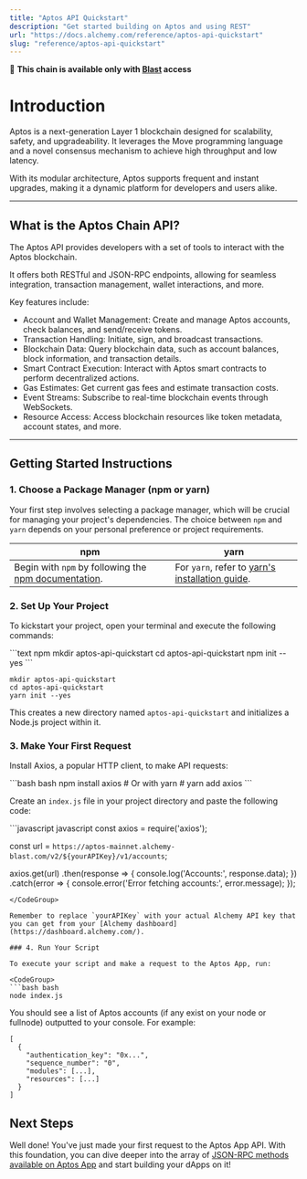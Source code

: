 ```yaml
---
title: "Aptos API Quickstart"
description: "Get started building on Aptos and using REST"
url: "https://docs.alchemy.com/reference/aptos-api-quickstart"
slug: "reference/aptos-api-quickstart"
---
```


🚀 **This chain is available only with [Blast](/node/blast-api/blast-quickstart) access**

# Introduction

Aptos is a next-generation Layer 1 blockchain designed for scalability, safety, and upgradeability. It leverages the Move programming language and a novel consensus mechanism to achieve high throughput and low latency.

With its modular architecture, Aptos supports frequent and instant upgrades, making it a dynamic platform for developers and users alike.

***

## What is the Aptos Chain API?

The Aptos API provides developers with a set of tools to interact with the Aptos blockchain.

It offers both RESTful and JSON-RPC endpoints, allowing for seamless integration, transaction management, wallet interactions, and more.

Key features include:

* Account and Wallet Management: Create and manage Aptos accounts, check balances, and send/receive tokens.
* Transaction Handling: Initiate, sign, and broadcast transactions.
* Blockchain Data: Query blockchain data, such as account balances, block information, and transaction details.
* Smart Contract Execution: Interact with Aptos smart contracts to perform decentralized actions.
* Gas Estimates: Get current gas fees and estimate transaction costs.
* Event Streams: Subscribe to real-time blockchain events through WebSockets.
* Resource Access: Access blockchain resources like token metadata, account states, and more.

***

## Getting Started Instructions

### 1. Choose a Package Manager (npm or yarn)

Your first step involves selecting a package manager, which will be crucial for managing your project's dependencies. The choice between `npm` and `yarn` depends on your personal preference or project requirements.

| npm                                                                                                                       | yarn                                                                                                |
| ------------------------------------------------------------------------------------------------------------------------- | --------------------------------------------------------------------------------------------------- |
| Begin with `npm` by following the [npm documentation](https://docs.npmjs.com/downloading-and-installing-node-js-and-npm). | For `yarn`, refer to [yarn's installation guide](https://classic.yarnpkg.com/lang/en/docs/install). |

### 2. Set Up Your Project

To kickstart your project, open your terminal and execute the following commands:

<CodeGroup>
  ```text npm
  mkdir aptos-api-quickstart
  cd aptos-api-quickstart
  npm init --yes
  ```

  ```text yarn
  mkdir aptos-api-quickstart
  cd aptos-api-quickstart
  yarn init --yes
  ```
</CodeGroup>

This creates a new directory named `aptos-api-quickstart` and initializes a Node.js project within it.

### 3. Make Your First Request

Install Axios, a popular HTTP client, to make API requests:

<CodeGroup>
  ```bash bash
  npm install axios
  # Or with yarn
  # yarn add axios
  ```
</CodeGroup>

Create an `index.js` file in your project directory and paste the following code:

<CodeGroup>
  ```javascript javascript
  const axios = require('axios');

  const url = `https://aptos-mainnet.alchemy-blast.com/v2/${yourAPIKey}/v1/accounts`;

  axios.get(url)
  .then(response => {
    console.log('Accounts:', response.data);
  })
  .catch(error => {
    console.error('Error fetching accounts:', error.message);
  });

  ```
</CodeGroup>

Remember to replace `yourAPIKey` with your actual Alchemy API key that you can get from your [Alchemy dashboard](https://dashboard.alchemy.com/).

### 4. Run Your Script

To execute your script and make a request to the Aptos App, run:

<CodeGroup>
  ```bash bash
  node index.js
  ```
</CodeGroup>

You should see a list of Aptos accounts (if any exist on your node or fullnode) outputted to your console. For example:

```
[
  {
    "authentication_key": "0x...",
    "sequence_number": "0",
    "modules": [...],
    "resources": [...]
  }
]
```

## Next Steps

Well done! You've just made your first request to the Aptos App API. With this foundation, you can dive deeper into the array of [JSON-RPC methods available on Aptos App](/node/aptos/aptos-api-endpoints) and start building your dApps on it!
